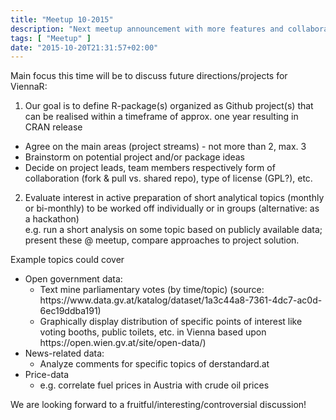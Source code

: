 ```yaml
---
title: "Meetup 10-2015"
description: "Next meetup announcement with more features and collaboration."
tags: [ "Meetup" ]
date: "2015-10-20T21:31:57+02:00"
---
```


Main focus this time will be to discuss future directions/projects for ViennaR:  

1. Our goal is to define R-package(s) organized as Github project(s) that can be realised within a timeframe of approx. one year resulting in CRAN release   
- Agree on the main areas (project streams) - not more than 2, max. 3    
- Brainstorm on potential project and/or package ideas 
- Decide on project leads, team members respectively form of collaboration (fork & pull vs. shared repo), type of license (GPL?), etc.       

2. Evaluate interest in active preparation of short analytical topics  (monthly or bi-monthly) to be worked off individually or in groups (alternative: as a hackathon)  
e.g. run a short analysis on some topic based on publicly available data;  present these @ meetup, compare approaches to project solution. 

<!--more-->

Example topics could cover

- Open government data: 
	- Text mine parliamentary votes (by time/topic) (source: https://www.data.gv.at/katalog/dataset/1a3c44a8-7361-4dc7-ac0d-6ec19ddba191)  
	- Graphically display distribution of specific points of interest like voting booths, public toilets, etc. in Vienna based upon https://open.wien.gv.at/site/open-data/) 
- News-related data:
	- Analyze comments for specific topics of derstandard.at
- Price-data
	- e.g. correlate fuel prices in Austria with crude oil prices

We are looking forward to a fruitful/interesting/controversial discussion!
